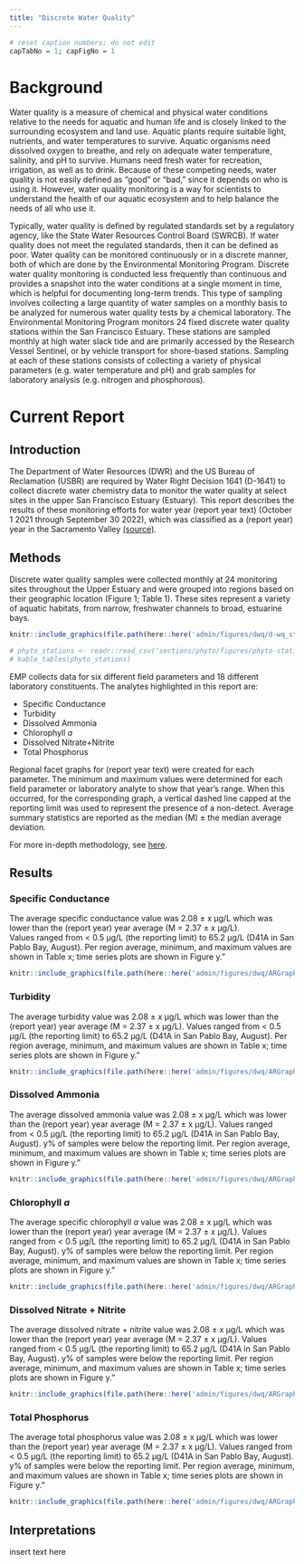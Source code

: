 ```yaml
---
title: "Discrete Water Quality"
---
```


```r
# reset caption numbers; do not edit
capTabNo = 1; capFigNo = 1
```

# Background

Water quality is a measure of chemical and physical water conditions relative to the needs for aquatic and human life and is closely linked to the surrounding ecosystem and land use. Aquatic plants require suitable light, nutrients, and water temperatures to survive. Aquatic organisms need dissolved oxygen to breathe, and rely on adequate water temperature, salinity, and pH to survive. Humans need fresh water for recreation, irrigation, as well as to drink. Because of these competing needs, water quality is not easily defined as "good" or "bad," since it depends on who is using it. However, water quality monitoring is a way for scientists to understand the health of our aquatic ecosystem and to help balance the needs of all who use it.

Typically, water quality is defined by regulated standards set by a regulatory agency, like the State Water Resources Control Board (SWRCB). If water quality does not meet the regulated standards, then it can be defined as poor. Water quality can be monitored continuously or in a discrete manner, both of which are done by the Environmental Monitoring Program. Discrete water quality monitoring is conducted less frequently than continuous and provides a snapshot into the water conditions at a single moment in time, which is helpful for documenting long-term trends. This type of sampling involves collecting a large quantity of water samples on a monthly basis to be analyzed for numerous water quality tests by a chemical laboratory. The Environmental Monitoring Program monitors 24 fixed discrete water quality stations within the San Francisco Estuary. These stations are sampled monthly at high water slack tide and are primarily accessed by the Research Vessel Sentinel, or by vehicle transport for shore-based stations. Sampling at each of these stations consists of collecting a variety of physical parameters (e.g. water temperature and pH) and grab samples for laboratory analysis (e.g. nitrogen and phosphorous).

# Current Report

## Introduction

The Department of Water Resources (DWR) and the US Bureau of Reclamation (USBR) are required by Water Right Decision 1641 (D-1641) to collect discrete water chemistry data to monitor the water quality at select sites in the upper San Francisco Estuary (Estuary). This report describes the results of these monitoring efforts for water year (report year text) (October 1 2021 through September 30 2022), which was classified as a (report year) year in the Sacramento Valley [(source)](https://cdec.water.ca.gov/reportapp/javareports?name=WSIHIST).

## Methods

Discrete water quality samples were collected monthly at 24 monitoring sites throughout the Upper Estuary and were grouped into regions based on their geographic location (Figure 1; Table 1). These sites represent a variety of aquatic habitats, from narrow, freshwater channels to broad, estuarine bays.

```r
knitr::include_graphics(file.path(here::here('admin/figures/dwq/d-wq_station_map.jpg')))
```

```r
# phyto_stations <- readr::read_csv('sections/phyto/figures/phyto-stations.csv')
# kable_tables(phyto_stations)
```

EMP collects data for six different field parameters and 18 different laboratory constituents. The analytes highlighted in this report are:

-   Specific Conductance
-   Turbidity
-   Dissolved Ammonia
-   Chlorophyll *a*
-   Dissolved Nitrate+Nitrite
-   Total Phosphorus

Regional facet graphs for (report year text) were created for each parameter. The minimum and maximum values were determined for each field parameter or laboratory analyte to show that year's range. When this occurred, for the corresponding graph, a vertical dashed line capped at the reporting limit was used to represent the presence of a non-detect. Average summary statistics are reported as the median (M) ± the median average deviation.

For more in-depth methodology, see [here](https://portal.edirepository.org/nis/metadataviewer?packageid=edi.1320.6).

## Results

### Specific Conductance

The average specific conductance value was 2.08 ± x μg/L which was lower than the (report year) year average (M = 2.37 ± x μg/L). Values ranged from \< 0.5 μg/L (the reporting limit) to 65.2 μg/L (D41A in San Pablo Bay, August). Per region average, minimum, and maximum values are shown in Table x; time series plots are shown in Figure y.”

```r
knitr::include_graphics(file.path(here::here('admin/figures/dwq/ARGraph_SpCndSurface.jpg')))
```



### Turbidity

The average turbidity value was 2.08 ± x μg/L which was lower than the (report year) year average (M = 2.37 ± x μg/L). Values ranged from \< 0.5 μg/L (the reporting limit) to 65.2 μg/L (D41A in San Pablo Bay, August). Per region average, minimum, and maximum values are shown in Table x; time series plots are shown in Figure y.”

```r
knitr::include_graphics(file.path(here::here('admin/figures/dwq/ARGraph_TurbiditySurface.jpg')))
```


### Dissolved Ammonia

The average dissolved ammonia value was 2.08 ± x μg/L which was lower than the (report year) year average (M = 2.37 ± x μg/L). Values ranged from \< 0.5 μg/L (the reporting limit) to 65.2 μg/L (D41A in San Pablo Bay, August). y% of samples were below the reporting limit. Per region average, minimum, and maximum values are shown in Table x; time series plots are shown in Figure y.”

```r
knitr::include_graphics(file.path(here::here('admin/figures/dwq/ARGraph_DissAmmonia.jpg')))
```


### Chlorophyll *a*

The average specific chlorophyll *a* value was 2.08 ± x μg/L which was lower than the (report year) year average (M = 2.37 ± x μg/L). Values ranged from \< 0.5 μg/L (the reporting limit) to 65.2 μg/L (D41A in San Pablo Bay, August). y% of samples were below the reporting limit. Per region average, minimum, and maximum values are shown in Table x; time series plots are shown in Figure y.”

```r
knitr::include_graphics(file.path(here::here('admin/figures/dwq/ARGraph_Chla.jpg')))
```


### Dissolved Nitrate + Nitrite

The average dissolved nitrate + nitrite value was 2.08 ± x μg/L which was lower than the (report year) year average (M = 2.37 ± x μg/L). Values ranged from \< 0.5 μg/L (the reporting limit) to 65.2 μg/L (D41A in San Pablo Bay, August). y% of samples were below the reporting limit. Per region average, minimum, and maximum values are shown in Table x; time series plots are shown in Figure y.”

```r
knitr::include_graphics(file.path(here::here('admin/figures/dwq/ARGraph_DissNitrateNitrite.jpg')))
```


### Total Phosphorus

The average total phosphorus value was 2.08 ± x μg/L which was lower than the (report year) year average (M = 2.37 ± x μg/L). Values ranged from \< 0.5 μg/L (the reporting limit) to 65.2 μg/L (D41A in San Pablo Bay, August). y% of samples were below the reporting limit. Per region average, minimum, and maximum values are shown in Table x; time series plots are shown in Figure y.”

```r
knitr::include_graphics(file.path(here::here('admin/figures/dwq/ARGraph_TotPhos.jpg')))
```


## Interpretations

insert text here
